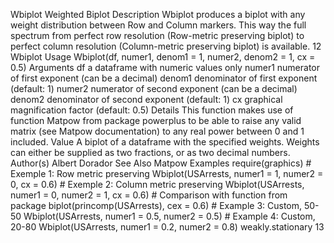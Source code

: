 
Wbiplot Weighted Biplot
Description
Wbiplot produces a biplot with any weight distribution between Row and Column markers. This
way the full spectrum from perfect row resolution (Row-metric preserving biplot) to perfect column
resolution (Column-metric preserving biplot) is available.
12 Wbiplot
Usage
Wbiplot(df, numer1, denom1 = 1, numer2, denom2 = 1, cx = 0.5)
Arguments
df a dataframe with numeric values only
numer1 numerator of first exponent (can be a decimal)
denom1 denominator of first exponent (default: 1)
numer2 numerator of second exponent (can be a decimal)
denom2 denominator of second exponent (default: 1)
cx graphical magnification factor (default: 0.5)
Details
This function makes use of function Matpow from package powerplus to be able to raise any valid
matrix (see Matpow documentation) to any real power between 0 and 1 included.
Value
A biplot of a dataframe with the specified weights. Weights can either be supplied as two fractions,
or as two decimal numbers.
Author(s)
Albert Dorador
See Also
Matpow
Examples
require(graphics)
# Exemple 1: Row metric preserving
Wbiplot(USArrests, numer1 = 1, numer2 = 0, cx = 0.6)
# Exemple 2: Column metric preserving
Wbiplot(USArrests, numer1 = 0, numer2 = 1, cx = 0.6)
# Comparison with function \code{biplot} from package \pkg{stats}
biplot(princomp(USArrests), cex = 0.6)
# Example 3: Custom, 50-50
Wbiplot(USArrests, numer1 = 0.5, numer2 = 0.5)
# Example 4: Custom, 20-80
Wbiplot(USArrests, numer1 = 0.2, numer2 = 0.8)
weakly.stationary 13
